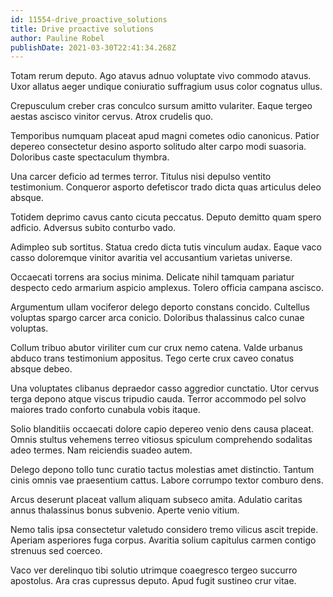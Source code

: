 ```yaml
---
id: 11554-drive_proactive_solutions
title: Drive proactive solutions
author: Pauline Robel
publishDate: 2021-03-30T22:41:34.268Z
---
```


Totam rerum deputo. Ago atavus adnuo voluptate vivo commodo atavus. Uxor allatus aeger undique coniuratio suffragium usus color cognatus ullus.

Crepusculum creber cras conculco sursum amitto vulariter. Eaque tergeo aestas ascisco vinitor cervus. Atrox crudelis quo.

Temporibus numquam placeat apud magni cometes odio canonicus. Patior depereo consectetur desino asporto solitudo alter carpo modi suasoria. Doloribus caste spectaculum thymbra.

Una carcer deficio ad termes terror. Titulus nisi depulso ventito testimonium. Conqueror asporto defetiscor trado dicta quas articulus deleo absque.

Totidem deprimo cavus canto cicuta peccatus. Deputo demitto quam spero adficio. Adversus subito conturbo vado.

Adimpleo sub sortitus. Statua credo dicta tutis vinculum audax. Eaque vaco casso doloremque vinitor avaritia vel accusantium varietas universe.

Occaecati torrens ara socius minima. Delicate nihil tamquam pariatur despecto cedo armarium aspicio amplexus. Tolero officia campana ascisco.

Argumentum ullam vociferor delego deporto constans concido. Cultellus voluptas spargo carcer arca conicio. Doloribus thalassinus calco cunae voluptas.

Collum tribuo abutor viriliter cum cur crux nemo catena. Valde urbanus abduco trans testimonium appositus. Tego certe crux caveo conatus absque debeo.

Una voluptates clibanus depraedor casso aggredior cunctatio. Utor cervus terga depono atque viscus tripudio cauda. Terror accommodo pel solvo maiores trado conforto cunabula vobis itaque.

Solio blanditiis occaecati dolore capio depereo venio dens causa placeat. Omnis stultus vehemens terreo vitiosus spiculum comprehendo sodalitas adeo termes. Nam reiciendis suadeo autem.

Delego depono tollo tunc curatio tactus molestias amet distinctio. Tantum cinis omnis vae praesentium cattus. Labore corrumpo textor comburo dens.

Arcus deserunt placeat vallum aliquam subseco amita. Adulatio caritas annus thalassinus bonus subvenio. Aperte venio vitium.

Nemo talis ipsa consectetur valetudo considero tremo vilicus ascit trepide. Aperiam asperiores fuga corpus. Avaritia solium capitulus carmen contigo strenuus sed coerceo.

Vaco ver derelinquo tibi solutio utrimque coaegresco tergeo succurro apostolus. Ara cras cupressus deputo. Apud fugit sustineo crur vitae.
